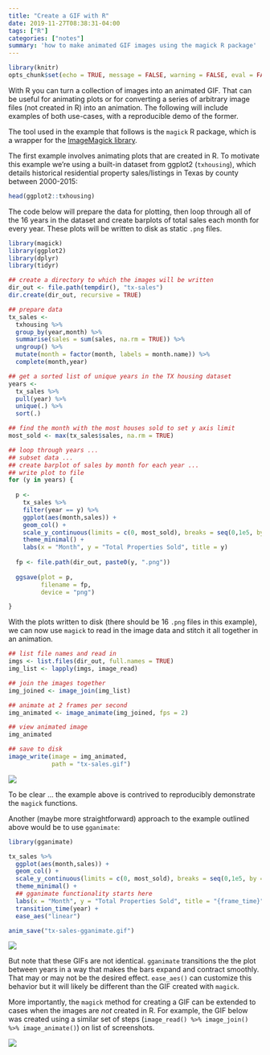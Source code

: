```yaml
---
title: "Create a GIF with R"
date: 2019-11-27T08:38:31-04:00
tags: ["R"]
categories: ["notes"]
summary: 'how to make animated GIF images using the magick R package'
---
```


```r
library(knitr)
opts_chunk$set(echo = TRUE, message = FALSE, warning = FALSE, eval = FALSE)
```

With R you can turn a collection of images into an animated GIF. That can be useful for animating plots or for converting a series of arbitrary image files (not created in R) into an animation. The following will include examples of both use-cases, with a reproducible demo of the former.

The tool used in the example that follows is the `magick` R package, which is a wrapper for the [ImageMagick library](https://www.imagemagick.org/Magick++/STL.html). 

The first example involves animating plots that are created in R. To motivate this example we're using a built-in dataset from ggplot2 (`txhousing`), which details historical residential property sales/listings in Texas by county between 2000-2015:

```r
head(ggplot2::txhousing)
```

The code below will prepare the data for plotting, then loop through all of the 16 years in the dataset and create barplots of total sales each month for every year. These plots will be written to disk as static `.png` files.

```r
library(magick)
library(ggplot2)
library(dplyr)
library(tidyr)

## create a directory to which the images will be written
dir_out <- file.path(tempdir(), "tx-sales")
dir.create(dir_out, recursive = TRUE)

## prepare data
tx_sales <-
  txhousing %>%
  group_by(year,month) %>%
  summarise(sales = sum(sales, na.rm = TRUE)) %>%
  ungroup() %>%
  mutate(month = factor(month, labels = month.name)) %>%
  complete(month,year)

## get a sorted list of unique years in the TX housing dataset
years <- 
  tx_sales %>%
  pull(year) %>%
  unique(.) %>%
  sort(.)

## find the month with the most houses sold to set y axis limit
most_sold <- max(tx_sales$sales, na.rm = TRUE)

## loop through years ...
## subset data ...
## create barplot of sales by month for each year ...
## write plot to file
for (y in years) {
  
  p <-
    tx_sales %>%
    filter(year == y) %>%
    ggplot(aes(month,sales)) +
    geom_col() +
    scale_y_continuous(limits = c(0, most_sold), breaks = seq(0,1e5, by = 5000)) +
    theme_minimal() +
    labs(x = "Month", y = "Total Properties Sold", title = y)
  
  fp <- file.path(dir_out, paste0(y, ".png"))
  
  ggsave(plot = p, 
         filename = fp, 
         device = "png")

}

```

With the plots written to disk (there should be 16 `.png` files in this example), we can now use `magick` to read in the image data and stitch it all together in an animation.

```r
## list file names and read in
imgs <- list.files(dir_out, full.names = TRUE)
img_list <- lapply(imgs, image_read)

## join the images together
img_joined <- image_join(img_list)

## animate at 2 frames per second
img_animated <- image_animate(img_joined, fps = 2)

## view animated image
img_animated

## save to disk
image_write(image = img_animated,
            path = "tx-sales.gif")
```

![](/img/tx-sales.gif)

To be clear ... the example above is contrived to reproducibly demonstrate the `magick` functions. 

Another (maybe more straightforward) approach to the example outlined above would be to use `gganimate`:

```r
library(gganimate)

tx_sales %>%
  ggplot(aes(month,sales)) +
  geom_col() +
  scale_y_continuous(limits = c(0, most_sold), breaks = seq(0,1e5, by = 5000)) +
  theme_minimal() +
  ## gganimate functionality starts here
  labs(x = "Month", y = "Total Properties Sold", title = "{frame_time}") +
  transition_time(year) +
  ease_aes("linear")

anim_save("tx-sales-gganimate.gif")
```

![](/img/tx-sales-gganimate.gif)

But note that these GIFs are not identical. `gganimate` transitions the the plot between years in a way that makes the bars expand and contract smoothly. That may or may not be the desired effect. `ease_aes()` can customize this behavior but it will likely be different than the GIF created with `magick`.

More importantly, the `magick` method for creating a GIF can be extended to cases when the images are *not* created in R. For example, the GIF below was created using a similar set of steps (`image_read() %>% image_join() %>% image_animate()`) on list of screenshots.

![](/img/dps_demo.gif)

